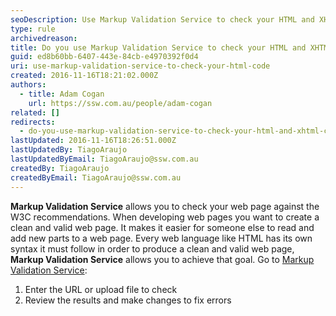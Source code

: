 ```yaml
---
seoDescription: Use Markup Validation Service to check your HTML and XHTML code.
type: rule
archivedreason:
title: Do you use Markup Validation Service to check your HTML and XHTML code?
guid: ed8b60bb-6407-443e-84cb-e4970392f0d4
uri: use-markup-validation-service-to-check-your-html-code
created: 2016-11-16T18:21:02.000Z
authors:
  - title: Adam Cogan
    url: https://ssw.com.au/people/adam-cogan
related: []
redirects:
  - do-you-use-markup-validation-service-to-check-your-html-and-xhtml-code
lastUpdated: 2016-11-16T18:26:51.000Z
lastUpdatedBy: TiagoAraujo
lastUpdatedByEmail: TiagoAraujo@ssw.com.au
createdBy: TiagoAraujo
createdByEmail: TiagoAraujo@ssw.com.au
---
```


**Markup Validation Service** allows you to check your web page against the W3C recommendations. When developing web pages you want to create a clean and valid web page. It makes it easier for someone else to read and add new parts to a web page. Every web language like HTML has its own syntax it must follow in order to produce a clean and valid web page, **Markup Validation Service** allows you to achieve that goal.
Go to [Markup Validation Service](https://validator.w3.org/):

1. Enter the URL or upload file to check
2. Review the results and make changes to fix errors
